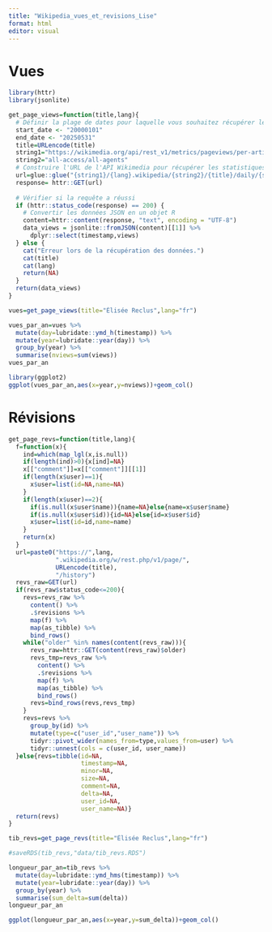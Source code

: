 ```yaml
---
title: "Wikipedia_vues_et_revisions_Lise"
format: html
editor: visual
---
```



# Vues

```r
library(httr)
library(jsonlite)

get_page_views=function(title,lang){
  # Définir la plage de dates pour laquelle vous souhaitez récupérer les statistiques
  start_date <- "20000101"
  end_date <- "20250531"
  title=URLencode(title)
  string1="https://wikimedia.org/api/rest_v1/metrics/pageviews/per-article"
  string2="all-access/all-agents"
  # Construire l'URL de l'API Wikimedia pour récupérer les statistiques de consultation
  url=glue::glue("{string1}/{lang}.wikipedia/{string2}/{title}/daily/{start_date}/{end_date}")
  response= httr::GET(url)
  
  # Vérifier si la requête a réussi
  if (httr::status_code(response) == 200) {
    # Convertir les données JSON en un objet R
    content=httr::content(response, "text", encoding = "UTF-8")
    data_views = jsonlite::fromJSON(content)[[1]] %>% 
      dplyr::select(timestamp,views)
  } else {
    cat("Erreur lors de la récupération des données.")
    cat(title)
    cat(lang)
    return(NA)
  }  
  return(data_views)
}
```


```r
vues=get_page_views(title="Élisée Reclus",lang="fr")
```

```r
vues_par_an=vues %>% 
  mutate(day=lubridate::ymd_h(timestamp)) %>% 
  mutate(year=lubridate::year(day)) %>%
  group_by(year) %>% 
  summarise(nviews=sum(views))
vues_par_an
```

```r
library(ggplot2)
ggplot(vues_par_an,aes(x=year,y=nviews))+geom_col()
```

# Révisions

```r
get_page_revs=function(title,lang){
  f=function(x){
    ind=which(map_lgl(x,is.null))
    if(length(ind)>0){x[ind]=NA}
    x[["comment"]]=x[["comment"]][[1]]
    if(length(x$user)==1){
      x$user=list(id=NA,name=NA)
    }
    if(length(x$user)==2){
      if(is.null(x$user$name)){name=NA}else{name=x$user$name}
      if(is.null(x$user$id)){id=NA}else{id=x$user$id}
      x$user=list(id=id,name=name)
    }
    return(x)
  }
  url=paste0("https://",lang,
             ".wikipedia.org/w/rest.php/v1/page/",
             URLencode(title),
             "/history")
  revs_raw=GET(url)
  if(revs_raw$status_code<=200){
    revs=revs_raw %>%
      content() %>%
      .$revisions %>% 
      map(f) %>% 
      map(as_tibble) %>%
      bind_rows()
    while("older" %in% names(content(revs_raw))){
      revs_raw=httr::GET(content(revs_raw)$older)
      revs_tmp=revs_raw %>%
        content() %>%
        .$revisions %>%
        map(f) %>% 
        map(as_tibble) %>%
        bind_rows()
      revs=bind_rows(revs,revs_tmp)
    }
    revs=revs %>% 
      group_by(id) %>% 
      mutate(type=c("user_id","user_name")) %>% 
      tidyr::pivot_wider(names_from=type,values_from=user) %>% 
      tidyr::unnest(cols = c(user_id, user_name))
  }else{revs=tibble(id=NA,
                    timestamp=NA,
                    minor=NA,
                    size=NA,
                    comment=NA,
                    delta=NA,
                    user_id=NA,
                    user_name=NA)}
  return(revs)
}
```


```r
tib_revs=get_page_revs(title="Élisée Reclus",lang="fr")

#saveRDS(tib_revs,"data/tib_revs.RDS")
```


```r
longueur_par_an=tib_revs %>% 
  mutate(day=lubridate::ymd_hms(timestamp)) %>% 
  mutate(year=lubridate::year(day)) %>%
  group_by(year) %>% 
  summarise(sum_delta=sum(delta))
longueur_par_an
```

```r
ggplot(longueur_par_an,aes(x=year,y=sum_delta))+geom_col()
```

